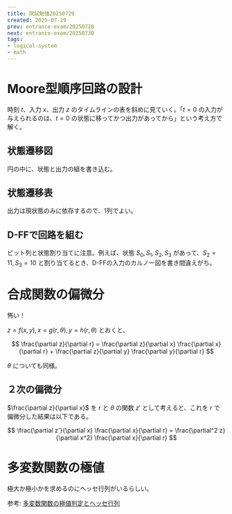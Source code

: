 ```yaml
---
title: 院試勉強20250729
created: 2025-07-29
prev: entrance-exam/20250728
next: entrance-exam/20250730
tags:
- logical-system
- math
---
```


# Moore型順序回路の設計

時刻 $t$、入力 $x$、出力 $z$ のタイムラインの表を斜めに見ていく。「$t=0$ の入力が与えられるのは、$t=0$ の状態に移ってかつ出力があってから」という考え方で解く。

## 状態遷移図

円の中に、状態と出力の組を書き込む。

## 状態遷移表

出力は現状態のみに依存するので、1列でよい。

## D-FFで回路を組む

ビット列と状態割り当てに注意。例えば、状態 $S_0,S_1,S_2,S_3$ があって、$S_2=11,S_3=10$ と割り当てるとき、D-FFの入力のカルノー図を書き間違えがち。

# 合成関数の偏微分

怖い！

$z=f(x,y), x=g(r,\theta), y=h(r,\theta)$ とおくと、

$$
\frac{\partial z}{\partial r} = \frac{\partial z}{\partial x} \frac{\partial x}{\partial r} + \frac{\partial z}{\partial y} \frac{\partial y}{\partial r}
$$

$\theta$ についても同様。

## ２次の偏微分

$\frac{\partial z}{\partial x}$ を $r$ と $\theta$ の関数 $z'$ として考えると、これを $r$ で偏微分した結果は以下である。

$$
\frac{\partial z'}{\partial x} \frac{\partial x}{\partial r} = \frac{\partial^2 z}{\partial x^2} \frac{\partial x}{\partial r}
$$

# 多変数関数の極値

極大か極小かを求めるのにヘッセ行列がいるらしい。

参考: [多変数関数の極値判定とヘッセ行列](https://manabitimes.jp/math/1163)
